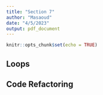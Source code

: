 ```yaml
---
title: "Section 7"
author: "Masaoud"
date: "4/5/2023"
output: pdf_document
---
```


```r
knitr::opts_chunk$set(echo = TRUE)
```

## Loops


## Code Refactoring

